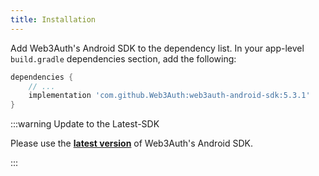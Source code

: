 ```yaml
---
title: Installation
---
```


Add Web3Auth's Android SDK to the dependency list. In your app-level `build.gradle` dependencies section, add the following:

```groovy
dependencies {
    // ...
    implementation 'com.github.Web3Auth:web3auth-android-sdk:5.3.1'
}
```

:::warning Update to the Latest-SDK

Please use the **[latest version](https://github.com/Web3Auth/web3auth-android-sdk/releases)** of Web3Auth's Android SDK.

:::
